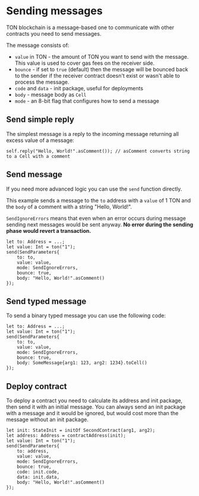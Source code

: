 # Sending messages

TON blockchain is a message-based one to communicate with other contracts you need to send messages. 

The message consists of:

- `value` in TON - the amount of TON you want to send with the message. This value is used to cover gas fees on the receiver side.
- `bounce` - if set to `true` (default) then the message will be bounced back to the sender if the receiver contract doesn't exist or wasn't able to process the message.
- `code` and `data` - init package, useful for deployments
- `body` - message body as `Cell`
- `mode` - an 8-bit flag that configures how to send a message

## Send simple reply

The simplest message is a reply to the incoming message returning all excess value of a message:

```tact
self.reply("Hello, World!".asComment()); // asComment converts string to a Cell with a comment
```

## Send message

If you need more advanced logic you can use the `send` function directly.

This example sends a message to the `to` address with a `value` of 1 TON and the `body` of a comment with a string "Hello, World!".

`SendIgnoreErrors` means that even when an error occurs during message sending next messages would be sent anyway. **No error during the sending phase would revert a transaction.**

```tact
let to: Address = ...;
let value: Int = ton("1");
send(SendParameters{
    to: to,
    value: value, 
    mode: SendIgnoreErrors, 
    bounce: true, 
    body: "Hello, World!".asComment()
});
```

## Send typed message

To send a binary typed message you can use the following code:

```tact
let to: Address = ...;
let value: Int = ton("1");
send(SendParameters{
    to: to,
    value: value, 
    mode: SendIgnoreErrors, 
    bounce: true, 
    body: SomeMessage{arg1: 123, arg2: 1234}.toCell()
});
```

## Deploy contract

To deploy a contract you need to calculate its address and init package, then send it with an initial message. You can always send an init package with a message and it would be ignored, but would cost more than the message without an init package.

```tact
let init: StateInit = initOf SecondContract(arg1, arg2);
let address: Address = contractAddress(init);
let value: Int = ton("1");
send(SendParameters{
    to: address,
    value: value, 
    mode: SendIgnoreErrors, 
    bounce: true, 
    code: init.code,
    data: init.data,
    body: "Hello, World!".asComment()
});
```

